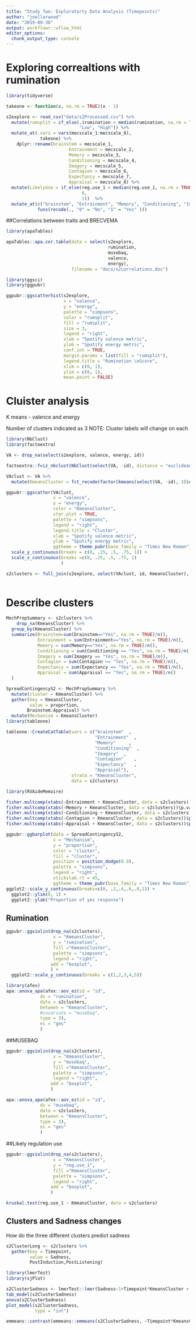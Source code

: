 ```yaml
---
title: "Study Two: Exploratorty Data Analysis (Timepoints)"
author: "joellarwood"
date: "2019-09-30"
output: workflowr::wflow_html
editor_options:
  chunk_output_type: console
---
```


 
# Exploring correaltions with rumination 

```r
library(tidyverse)

takeone <- function(x, na.rm = TRUE)(x - 1)

s2explore <- read_csv("data/s2Processed.csv") %>% 
  mutate(rumsplit = if_else(.$rumination < median(rumination, na.rm = TRUE), 
                            "Low", "High")) %>%   
  mutate_at(.vars = vars(mecscale_1:mecscale_8), 
             takeone) %>% 
    dplyr::rename(brainstem = mecscale_1,
                        Entrainment = mecscale_2,
                        Memory = mecscale_3, 
                        Conditioning = mecscale_4,
                        Imagery = mecscale_5, 
                        Contagion = mecscale_6, 
                        Expectancy = mecscale_7,
                        Appraisal = mecscale_8) %>% 
  mutate(LikelyUse = if_else(reg.use_1 < median(reg.use_1, na.rm = TRUE), 
                             0, 
                             1))  %>% 
  mutate_at(c("brainstem", "Entrainment", "Memory", "Conditioning", "Imagery", "Contagion", "Expectancy", "Appraisal" ), 
            funs(recode(., "0" = "No", "1" = "Yes" )))
```

##Correlations between traits and BRECVEMA 

```r

library(apaTables)

apaTables::apa.cor.table(data = select(s2explore, 
                                       rumination, 
                                       musebaq, 
                                       valence, 
                                       energy), 
                         filename = "docs/s2correlations.doc")

```


```r

library(ggsci)
library(ggpubr)

ggpubr::ggscatterhist(s2explore,
                      x = "valence",
                      y = "energy",
                      palette = "simpsons",
                      color = "rumsplit",
                      fill = "rumsplit",
                      size = 3,
                      legend = "right",
                      xlab = "Spotify valence metric",
                      ylab = "Spotify energy metric",
                      conf.int = TRUE,
                      margin.params = list(fill = "rumsplit"),
                      legend.title = "Rumination \nScore",
                      xlim = c(0, 1),
                      ylim = c(0, 1),
                      mean.point = FALSE) 

```

# Cluister analysis 

K means - valence and energy

Number of clusters indicated as 3
NOTE: Cluster labels will change on each
```r
library(NbClust)
library(factoextra)

VA <- drop_na(select(s2explore, valence, energy, id))

factoextra::fviz_nbclust(NbClust(select(VA, -id), distance = "euclidean", method = "kmeans")) + theme_minimal() + ggtitle("NbClust's optimal number of clusters")

VAclust <- VA %>% 
  mutate(KmeansCluster = fct_recode(factor(kmeans(select(VA, -id), 3)$cluster)))

```

```r
ggpubr::ggscatter(VAclust, 
                  x = "valence", 
                  y = "energy", 
                  color = "KmeansCluster",
                  star.plot = TRUE,
                  palette = "simpsons",
                  legend = "right",
                  legend.title = "Cluster",
                  xlab = "Spotify valence metric",
                  ylab = "Spotify energy metric", 
                  ggtheme = theme_pubr(base_family = "Times New Roman")) +
  scale_y_continuous(breaks = c(0, .25, .5, .75, 1)) +
  scale_x_continuous(breaks =c(0, .25, .5, .75, 1)
                     )

s2clusters <- full_join(s2explore, select(VAclust, id, KmeansCluster), by = "id")
          

```

# Describe clusters 

```r

MechPropSummary <- s2clusters %>% 
    drop_na(KmeansCluster) %>% 
  group_by(KmeansCluster) %>% 
  summarize(Brainstem=sum(brainstem=="Yes", na.rm = TRUE)/n(),
            Entrainment = sum(Entrainment=="Yes", na.rm = TRUE)/n(),
            Memory = sum(Memory=="Yes", na.rm = TRUE)/n(),
            Conditioning = sum(Conditioning == "Yes", na.rm = TRUE)/n(),
            Imagery = sum(Imagery == "Yes", na.rm = TRUE)/n(),
            Contagion = sum(Contagion == "Yes", na.rm = TRUE)/n(),
            Expectancy = sum(Expectancy == "Yes", na.rm = TRUE)/n(),
            Appraisal = sum(Appraisal == "Yes", na.rm = TRUE)/n() 
  ) 

SpreadContingencyS2 <- MechPropSummary %>% 
  mutate(cluster = KmeansCluster) %>% 
  gather(key = KmeansCluster, 
         value = proportion, 
        Brainstem:Appraisal) %>% 
  mutate(Mechanism = KmeansCluster)
library(tableone)

tableone::CreateCatTable(vars = c("brainstem"  ,  
                                  "Entrainment"  ,
                                  "Memory"     ,   
                                  "Conditioning"  ,
                                  "Imagery"  ,
                                  "Contagion"    , 
                                  "Expectancy"   , 
                                  "Appraisal"), 
                         strata = "KmeansCluster", 
                         data = s2clusters)

library(RVAideMemoire)

fisher.multcomp(xtabs(~Entrainment + KmeansCluster, data = s2clusters))$p.value
fisher.multcomp(xtabs(~Memory + KmeansCluster, data = s2clusters))$p.value
fisher.multcomp(xtabs(~Conditioning + KmeansCluster, data = s2clusters))$p.value
fisher.multcomp(xtabs(~Contagion + KmeansCluster, data = s2clusters))$p.value
fisher.multcomp(xtabs(~Appraisal + KmeansCluster, data = s2clusters))$p.value

ggpubr::ggbarplot(data = SpreadContingencyS2, 
                  x = "Mechanism", 
                  y = "proportion", 
                  color = "cluster", 
                  fill = "cluster", 
                  position = position_dodge(0.9), 
                  palette = "simpsons", 
                  legend = "right", 
                  xtickslab.rt = 45, 
                  ggtheme = theme_pubr(base_family = "Times New Roman")) +
ggplot2::scale_y_continuous(breaks=c(0, .2,.4,.6,.8,1)) + 
  ggplot2::ylim(0, 1) +
  ggplot2::ylab("Proportion of yes response")

```


## Rumination
```r
ggpubr::ggviolin(drop_na(s2clusters), 
                  x = "KmeansCluster",
                  y = "rumination", 
                  fill ="KmeansCluster",
                  palette = "simpsons",
                  legend = "right", 
                 add = "boxplot", 
                 ) + 
  ggplot2::scale_y_continuous(breaks = c(1,2,3,4,5))

library(afex)
apa::anova_apa(afex::aov_ez(id = "id", 
             dv = "rumination", 
             data = s2clusters, 
             between = "KmeansCluster", 
             #covariate = "musebaq", 
             type = 3), 
             es = "ges"
             )

```

##MUSEBAQ 

```r
ggpubr::ggviolin(drop_na(s2clusters), 
                  x = "KmeansCluster",
                  y = "musebaq", 
                  fill ="KmeansCluster",
                  palette = "simpsons",
                  legend = "right", 
                 add = "boxplot", 
                 ) 

apa::anova_apa(afex::aov_ez(id = "id", 
             dv = "musebaq", 
             data = s2clusters, 
             between = "KmeansCluster", 
             type = 3), 
             es = "ges"
             )
```

##Likely regulation use 
```r
ggpubr::ggviolin(drop_na(s2clusters), 
                  x = "KmeansCluster",
                  y = "reg.use_1", 
                  fill ="KmeansCluster",
                  palette = "simpsons",
                  legend = "right", 
                 add = "boxplot", 
                 ) 

kruskal.test(reg.use_1 ~ KmeansCluster, data = s2clusters)

```

## Clusters and Sadness changes 
How do the three different clusters predict sadness 

```r
s2ClusterLong <- s2clusters %>% 
  gather(key = Timepoint, 
         value = Sadness, 
         PostInduction,PostListening)

library(lmerTest)
library(sjPlot)

s2ClusterSadness <- lmerTest::lmer(Sadness~1+Timepoint*KmeansCluster + (1 |id), data = s2ClusterLong)
tab_model(s2ClusterSadness)
anova(s2ClusterSadness)
plot_model(s2ClusterSadness, 
           type = "int")

emmeans::contrast(emmeans::emmeans(s2ClusterSadness, ~Timepoint*KmeansCluster), "pairwise", by = "KmeansCluster")
```

